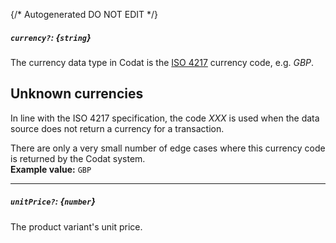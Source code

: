 {/* Autogenerated DO NOT EDIT  */}
##### `currency?`: *{`string`}*
The currency data type in Codat is the [ISO 4217](https://en.wikipedia.org/wiki/ISO_4217) currency code, e.g. _GBP_.

## Unknown currencies

In line with the ISO 4217 specification, the code _XXX_ is used when the data source does not return a currency for a transaction. 

There are only a very small number of edge cases where this currency code is returned by the Codat system.
<br/>
**Example value:** `GBP`

---
##### `unitPrice?`: *{`number`}*
The product variant's unit price.

